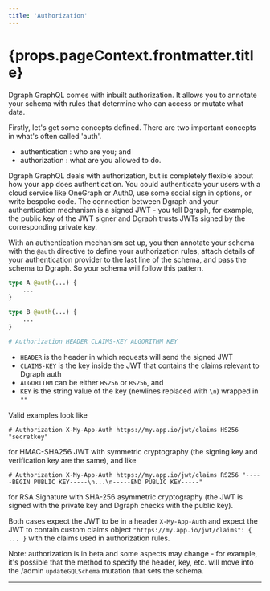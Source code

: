 ```yaml
---
title: 'Authorization'
---
```


<h1>{props.pageContext.frontmatter.title}</h1>

Dgraph GraphQL comes with inbuilt authorization.  It allows you to annotate your schema with rules that determine who can access or mutate what data.

Firstly, let's get some concepts defined.  There are two important concepts in what's often called 'auth'.

* authentication : who are you; and
* authorization : what are you allowed to do.

Dgraph GraphQL deals with authorization, but is completely flexible about how your app does authentication.  You could authenticate your users with a cloud service like OneGraph or Auth0, use some social sign in options, or write bespoke code.  The connection between Dgraph and your authentication mechanism is a signed JWT - you tell Dgraph, for example, the public key of the JWT signer and Dgraph trusts JWTs signed by the corresponding private key.

With an authentication mechanism set up, you then annotate your schema with the `@auth` directive to define your authorization rules, attach details of your authentication provider to the last line of the schema, and pass the schema to Dgraph.  So your schema will follow this pattern.

```graphql
type A @auth(...) {
    ...
}

type B @auth(...) {
    ...
}

# Authorization HEADER CLAIMS-KEY ALGORITHM KEY
```

* `HEADER` is the header in which requests will send the signed JWT
* `CLAIMS-KEY` is the key inside the JWT that contains the claims relevant to Dgraph auth
* `ALGORITHM` can be either `HS256` or `RS256`, and
* `KEY` is the string value of the key (newlines replaced with `\n`) wrapped in `""`

Valid examples look like

`# Authorization X-My-App-Auth https://my.app.io/jwt/claims HS256 "secretkey"`

for HMAC-SHA256 JWT with symmetric cryptography (the signing key and verification key are the same), and like

`# Authorization X-My-App-Auth https://my.app.io/jwt/claims RS256 "-----BEGIN PUBLIC KEY-----\n...\n-----END PUBLIC KEY-----"`

for RSA Signature with SHA-256 asymmetric cryptography (the JWT is signed with the private key and Dgraph checks with the public key).

Both cases expect the JWT to be in a header `X-My-App-Auth` and expect the JWT to contain custom claims object `"https://my.app.io/jwt/claims": { ... }` with the claims used in authorization rules.

Note: authorization is in beta and some aspects may change - for example, it's possible that the method to specify the header, key, etc. will move into the /admin `updateGQLSchema` mutation that sets the schema.

---